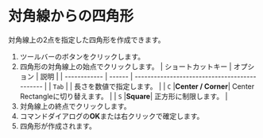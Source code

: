 
# 対角線からの四角形

対角線上の2点を指定した四角形を作成できます。

<KinouGaiyou shortcut='' command='Corner Rectangle' button='ツールバー' />

1. ツールバーのボタンをクリックします。
2. 四角形の対角線上の始点でクリックします。
   | ショートカットキー | オプション | 説明                                   |
   | ------------ | ------ | --------------------------------------------- |
   | `Tab`        |        | 長さを数値で指定します。 |
   | `C`          |**Center / Corner**| Center Rectangleに切り替えます。 |
   | `S`          |**Square**| 正方形に制限します。 |
3. 対角線上の終点でクリックします。
4. コマンドダイアログの**OK**または右クリックで確定します。
5. 四角形が作成されます。

